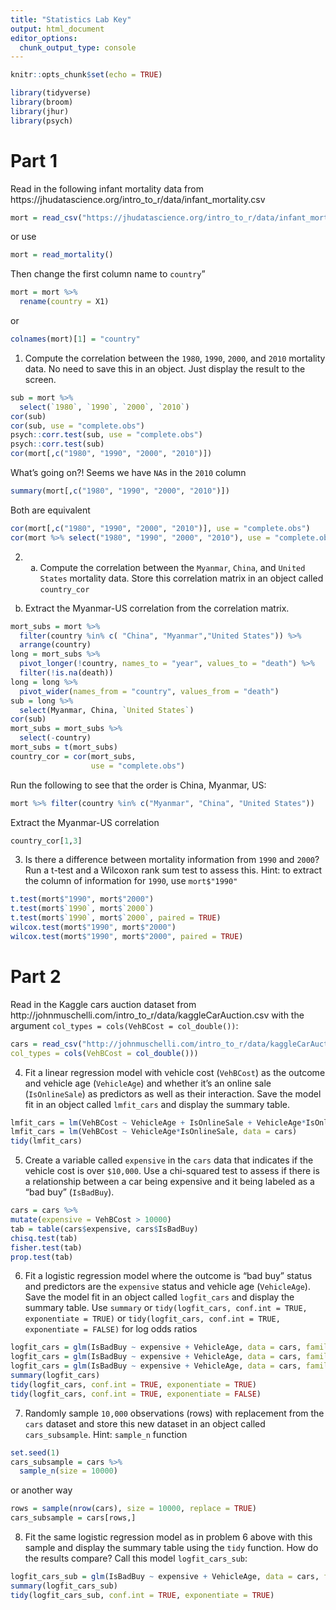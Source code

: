 ```yaml
---
title: "Statistics Lab Key"
output: html_document
editor_options: 
  chunk_output_type: console
---
```


```r
knitr::opts_chunk$set(echo = TRUE)
```

```r
library(tidyverse)
library(broom)
library(jhur)
library(psych)
```

# Part 1
Read in the following infant mortality data from https://jhudatascience.org/intro_to_r/data/infant_mortality.csv
```r
mort = read_csv("https://jhudatascience.org/intro_to_r/data/infant_mortality.csv")
```

or use 

```r
mort = read_mortality()
```

Then change the first column name to `country`"

```r
mort = mort %>% 
  rename(country = X1)
```

or 

```r
colnames(mort)[1] = "country"
```

1. Compute the correlation between the `1980`, `1990`, `2000`, and `2010` mortality data.
No need to save this in an object. Just display the result to the screen.
```r
sub = mort %>% 
  select(`1980`, `1990`, `2000`, `2010`)
cor(sub)
cor(sub, use = "complete.obs")
psych::corr.test(sub, use = "complete.obs")
psych::corr.test(sub)
cor(mort[,c("1980", "1990", "2000", "2010")])
```

What's going on?! Seems we have `NA`s in the `2010` column

```r
summary(mort[,c("1980", "1990", "2000", "2010")])
```
Both are equivalent
```r
cor(mort[,c("1980", "1990", "2000", "2010")], use = "complete.obs")
cor(mort %>% select("1980", "1990", "2000", "2010"), use = "complete.obs")
```

2. a. Compute the correlation between the `Myanmar`, `China`, and `United States` mortality data. Store this correlation matrix in an object called `country_cor`

b. Extract the Myanmar-US correlation from the correlation matrix.
```r
mort_subs = mort %>% 
  filter(country %in% c( "China", "Myanmar","United States")) %>% 
  arrange(country)
long = mort_subs %>% 
  pivot_longer(!country, names_to = "year", values_to = "death") %>% 
  filter(!is.na(death))
long = long %>% 
  pivot_wider(names_from = "country", values_from = "death")
sub = long %>% 
  select(Myanmar, China, `United States`)
cor(sub)
mort_subs = mort_subs %>% 
  select(-country)
mort_subs = t(mort_subs)
country_cor = cor(mort_subs, 
                  use = "complete.obs")
```

Run the following to see that the order is China, Myanmar, US:
```r
mort %>% filter(country %in% c("Myanmar", "China", "United States"))
```

Extract the Myanmar-US correlation

```r
country_cor[1,3]
```

3. Is there a difference between mortality information from `1990` and `2000`?
Run a t-test and a Wilcoxon rank sum test to assess this.
Hint: to extract the column of information for `1990`, use `mort$"1990"`

```r
t.test(mort$"1990", mort$"2000")
t.test(mort$`1990`, mort$`2000`)
t.test(mort$`1990`, mort$`2000`, paired = TRUE)
wilcox.test(mort$"1990", mort$"2000")
wilcox.test(mort$"1990", mort$"2000", paired = TRUE)
```

# Part 2

Read in the Kaggle cars auction dataset from http://johnmuschelli.com/intro_to_r/data/kaggleCarAuction.csv with the argument `col_types = cols(VehBCost = col_double())`:
```r
cars = read_csv("http://johnmuschelli.com/intro_to_r/data/kaggleCarAuction.csv",
col_types = cols(VehBCost = col_double()))
```

4. Fit a linear regression model with vehicle cost (`VehBCost`) as the outcome and 
vehicle age (`VehicleAge`) and whether it's an online sale (`IsOnlineSale`) as predictors as well as their interaction.  Save the model fit in an object called `lmfit_cars` and display the summary table.

```r
lmfit_cars = lm(VehBCost ~ VehicleAge + IsOnlineSale + VehicleAge*IsOnlineSale, data = cars)
lmfit_cars = lm(VehBCost ~ VehicleAge*IsOnlineSale, data = cars)
tidy(lmfit_cars)
```

5. Create a variable called `expensive` in the `cars` data that indicates if the 
vehicle cost is over `$10,000`. Use a chi-squared test to assess if there is a
relationship between a car being expensive and it being labeled as a "bad buy" (`IsBadBuy`).

```r
cars = cars %>%
mutate(expensive = VehBCost > 10000)
tab = table(cars$expensive, cars$IsBadBuy)
chisq.test(tab)
fisher.test(tab)
prop.test(tab)
```

6. Fit a logistic regression model where the outcome is "bad buy" status and predictors are the `expensive` status and vehicle age (`VehicleAge`).
Save the model fit in an object called `logfit_cars` and display the summary table.
Use `summary` or `tidy(logfit_cars, conf.int = TRUE, exponentiate = TRUE)`
or `tidy(logfit_cars, conf.int = TRUE, exponentiate = FALSE)` for log odds ratios 

```r
logfit_cars = glm(IsBadBuy ~ expensive + VehicleAge, data = cars, family = binomial)
logfit_cars = glm(IsBadBuy ~ expensive + VehicleAge, data = cars, family = binomial())
logfit_cars = glm(IsBadBuy ~ expensive + VehicleAge, data = cars, family = "binomial")
summary(logfit_cars)
tidy(logfit_cars, conf.int = TRUE, exponentiate = TRUE)
tidy(logfit_cars, conf.int = TRUE, exponentiate = FALSE)
```

7. Randomly sample `10,000` observations (rows) with replacement from the `cars` dataset and store this new dataset in an object called `cars_subsample`.  Hint: `sample_n` function

```r
set.seed(1)
cars_subsample = cars %>% 
  sample_n(size = 10000)
```

or another way

```r
rows = sample(nrow(cars), size = 10000, replace = TRUE)
cars_subsample = cars[rows,]
```

8. Fit the same logistic regression model as in problem 6 above 
with this sample and display the summary table using the `tidy` function. How do the results compare?  Call this model `logfit_cars_sub`:

```r
logfit_cars_sub = glm(IsBadBuy ~ expensive + VehicleAge, data = cars, family = binomial)
summary(logfit_cars_sub)
tidy(logfit_cars_sub, conf.int = TRUE, exponentiate = TRUE)
```

